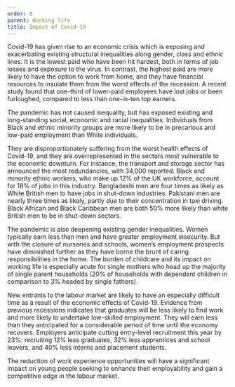 ```yaml
---
order: 8
parent: Working life
title: Impact of Covid-19
---
```


<div>
  Covid-19 has given rise to an economic crisis which is exposing and exacerbating
  existing structural inequalities along gender, class and ethnic lines. It is the
  lowest paid who have been hit hardest, both in terms of job losses and exposure
  to the virus. In contrast, the highest paid are more likely to have the option
  to work from home, and they have financial resources to insulate them from the
  worst effects of the recession. A recent study found that one-third of
  lower-paid employees have lost jobs or been furloughed, compared to less than
  one-in-ten top earners. 

  The pandemic has not caused inequality, but has exposed existing and
  long-standing social, economic and racial inequalities. Individuals from Black
  and ethnic minority groups are more likely to be in precarious and low-paid
  employment than White individuals. 
</div>

They are disproportionately suffering from the worst health effects of Covid-19,
and they are overrepresented in the sectors most vulnerable to the economic
downturn. For instance, the transport and storage sector has announced the most
redundancies, with 34,000 reported. Black and minority ethnic workers, who make
up 12% of the UK workforce, account for 18% of jobs in this industry.
Bangladeshi men are four times as likely as White British men to have jobs in
shut-down industries. Pakistani men are nearly three times as likely, partly due
to their concentration in taxi driving. Black African and Black Caribbean men
are both 50% more likely than white British men to be in shut-down sectors.

The pandemic is also deepening existing gender inequalities. Women typically
earn less than men and have greater employment insecurity. But with the closure
of nurseries and schools, women’s employment prospects have diminished further
as they have borne the brunt of caring responsibilities in the home. The burden
of childcare and its impact on working life is especially acute for single
mothers who head up the majority of single parent households (20% of households
with dependent children in comparison to 3% headed by single fathers).

New entrants to the labour market are likely to have an especially difficult
time as a result of the economic effects of Covid-19. Evidence from previous
recessions indicates that graduates will be less likely to find work and more
likely to undertake low-skilled employment. They will earn less than they
anticipated for a considerable period of time until the economy recovers.
Employers anticipate cutting entry-level recruitment this year by 23%:
recruiting 12% less graduates, 32% less apprentices and school leavers, and 40%
less interns and placement students. 

The reduction of work experience opportunities will have a significant impact on
young people seeking to enhance their employability and gain a competitive edge
in the labour market. 